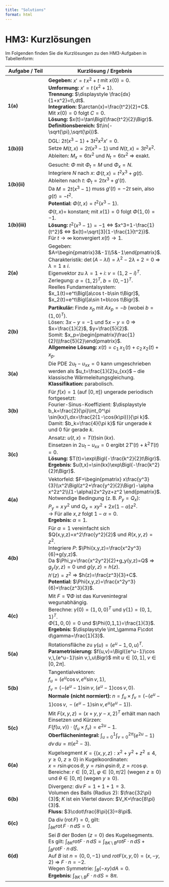 ```yaml
---
title: "Solutions"
format: html
---
```


# HM3: Kurzlösungen

Im Folgenden finden Sie die Kurzlösungen zu den HM3-Aufgaben in Tabellenform:

| **Aufgabe / Teil** | **Kurzlösung / Ergebnis** |
|--------------------|---------------------------|
| **1(a)** | **Gegeben:** $x' = t\,x^2 + t$ mit $x(0)=0$. <br> **Umformung:** $x' = t\,(x^2+1)$. <br> **Trennung:** $\displaystyle \frac{dx}{1+x^2}=t\,dt$. <br> **Integration:** $\arctan(x)=\frac{t^2}{2}+C$. <br> Mit $x(0)=0$ folgt $C=0$. <br> **Lösung:** $x(t)=\tan\Bigl(\frac{t^2}{2}\Bigr)$. <br> **Definitionsbereich:** $t\in(-\sqrt{\pi},\sqrt{\pi})$. |
| **1(b)(i)** | DGL: $2t(x^3-1)+3t^2x^2x'=0$. <br> Setze $M(t,x)=2t(x^3-1)$ und $N(t,x)=3t^2x^2$. <br> Ableiten: $M_x=6tx^2$ und $N_t=6tx^2$ ⇒ exakt. |
| **1(b)(ii)** | Gesucht: $\Phi$ mit $\Phi_t=M$ und $\Phi_x=N$. <br> Integriere $N$ nach $x$: $\Phi(t,x)=t^2x^3+g(t)$. <br> Ableiten nach $t$: $\Phi_t=2tx^3+g'(t)$. <br> Da $M=2t(x^3-1)$ muss $g'(t)=-2t$ sein, also $g(t)=-t^2$. <br> **Potential:** $\Phi(t,x)=t^2(x^3-1)$. |
| **1(b)(iii)** | $\Phi(t,x)=$ konstant; mit $x(1)=0$ folgt $\Phi(1,0)=-1$. <br> **Lösung:** $t^2(x^3-1)=-1$ ⇔ $x^3=1-\frac{1}{t^2}$ ⇔ $x(t)=\sqrt[3]{1-\frac{1}{t^2}}$. <br> Für $t\to\infty$ konvergiert $x(t)\to 1$. |
| **2(a)** | Gegeben: $A=\begin{pmatrix}3&-1\\5&-1\end{pmatrix}$. <br> Charakteristik: $\det(A-\lambda I)=\lambda^2-2\lambda+2=0$ ⇒ $\lambda=1\pm i$. <br> Eigenvektor zu $\lambda=1+i$: $v=(1,\,2-i)^T$. <br> Zerlegung: $a=(1,2)^T$, $b=(0,-1)^T$. <br> Reelles Fundamentalsystem: <br> $x_1(t)=e^t\Bigl[a\cos t-b\sin t\Bigr]$, <br> $x_2(t)=e^t\Bigl[a\sin t+b\cos t\Bigr]$. |
| **2(b)** | **Partikulär:** Finde $x_p$ mit $Ax_p=-b$ (wobei $b=(1,0)^T$). <br> Lösen: $3x-y=-1$ und $5x-y=0$ ⇒ $x=\frac{1}{2}$, $y=\frac{5}{2}$. <br> Somit: $x_p=\begin{pmatrix}\frac{1}{2}\\\frac{5}{2}\end{pmatrix}$. <br> **Allgemeine Lösung:** $x(t)=c_1\,x_1(t)+c_2\,x_2(t)+x_p$. |
| **3(a)** | Die PDE $2u_t-u_{xx}=0$ kann umgeschrieben werden als $u_t=\frac{1}{2}u_{xx}$ – die klassische Wärmeleitungsgleichung. <br> **Klassifikation:** parabolisch. |
| **3(b)** | Für $f(x)=1$ (auf $[0,\pi]$) ungerade periodisch fortgesetzt: <br> Fourier-Sinus-Koeffizient: $\displaystyle b_k=\frac{2}{\pi}\int_0^\pi \sin(kx)\,dx=\frac{2(1-\cos(k\pi))}{\pi k}$. <br> Damit: $b_k=\frac{4}{\pi k}$ für ungerade $k$ und 0 für gerade $k$. |
| **3(c)** | Ansatz: $u(t,x)=T(t)\sin(kx)$. <br> Einsetzen in $2u_t-u_{xx}=0$ ergibt $2T'(t)+k^2T(t)=0$. <br> **Lösung:** $T(t)=\exp\Bigl(-\frac{k^2}{2}t\Bigr)$. <br> **Ergebnis:** $u(t,x)=\sin(kx)\exp\Bigl(-\frac{k^2}{2}t\Bigr)$. |
| **4(a)** | Vektorfeld: $F=\begin{pmatrix} x\frac{y^3}{3}\\x^2\Bigl(z^2+\frac{y^2}{2}\Bigr)-\alpha x^2z^2\\(1-\alpha)2x^2yz+z^2 \end{pmatrix}$. <br> Notwendige Bedingung (z. B. $P_y=Q_x$): <br> $P_y=x\,y^2$ und $Q_x=xy^2+2x(1-\alpha)z^2$. <br> → Für alle $x,z$ folgt $1-\alpha=0$. <br> **Ergebnis:** $\alpha=1$. |
| **4(b)** | Für $\alpha=1$ vereinfacht sich $Q(x,y,z)=x^2\frac{y^2}{2}$ und $R(x,y,z)=z^2$. <br> Integriere $P$: $\Phi(x,y,z)=\frac{x^2y^3}{6}+g(y,z)$. <br> Da $\Phi_y=\frac{x^2y^2}{2}+g_y(y,z)=Q$ ⇒ $g_y(y,z)=0$ und $g(y,z)=h(z)$. <br> $h'(z)=z^2$ ⇒ $h(z)=\frac{z^3}{3}+C$. <br> **Potential:** $\Phi(x,y,z)=\frac{x^2y^3}{6}+\frac{z^3}{3}$. |
| **4(c)** | Mit $F=\nabla\Phi$ ist das Kurvenintegral wegunabhängig. <br> Berechne: $\gamma(0)=(1,0,0)^T$ und $\gamma(1)=(0,1,1)^T$. <br> $\Phi(1,0,0)=0$ und $\Phi(0,1,1)=\frac{1}{3}$. <br> **Ergebnis:** $\displaystyle \int_\gamma F\cdot d\gamma=\frac{1}{3}$. |
| **5(a)** | Rotationsfläche zu $\gamma(u)=(e^u-1,0,u)^T$. <br> **Parametrisierung:** $f(u,v)=\Bigl((e^u-1)\cos v,\,(e^u-1)\sin v,\,u\Bigr)$ mit $u\in[0,1]$, $v\in[0,2\pi]$. |
| **5(b)** | Tangentialvektoren: <br> $f_u=(e^u\cos v,\,e^u\sin v,\,1)$, <br> $f_v=(- (e^u-1)\sin v,\,(e^u-1)\cos v,\,0)$. <br> **Normale (nicht normiert):** $n=f_u\times f_v=(- (e^u-1)\cos v,\,- (e^u-1)\sin v,\,e^u(e^u-1))$. |
| **5(c)** | Mit $F(x,y,z)=(x+y,\,y-x,\,2)^T$ erhält man nach Einsetzen und Kürzen: <br> $F(f(u,v))\cdot (f_u\times f_v)= e^{2u}-1$. <br> **Oberflächenintegral:** $\displaystyle \int_{u=0}^1\int_{v=0}^{2\pi}(e^{2u}-1)\,dv\,du=\pi(e^2-3)$. |
| **6(a)** | Kugelsegment $K=\{(x,y,z):x^2+y^2+z^2\le4,\; y\ge0,\; z\ge0\}$ in Kugelkoordinaten: <br> $x=r\sin\varphi\cos\theta,\; y=r\sin\varphi\sin\theta,\; z=r\cos\varphi$. <br> Bereiche: $r\in[0,2]$, $\varphi\in[0,\pi/2]$ (wegen $z\ge0$) und $\theta\in[0,\pi]$ (wegen $y\ge0$). |
| **6(b)** | Divergenz: $\operatorname{div}F=1+1+1=3$. <br> Volumen des Balls (Radius 2): $\frac{32\pi}{3}$; $K$ ist ein Viertel davon: $V_K=\frac{8\pi}{3}$. <br> **Fluss:** $3\cdot\frac{8\pi}{3}=8\pi$. |
| **6(c)** | Da $\operatorname{div}(\operatorname{rot}F)=0$, gilt: <br> $\displaystyle \int_{\partial K}\operatorname{rot}F\cdot n\,dS=0$. |
| **6(d)** | Sei $B$ der Boden ($z=0$) des Kugelsegments. <br> Es gilt: $\int_{\partial K}rot F\cdot n\,dS = \int_{\partial K\setminus B}rot F\cdot n\,dS+\int_B rot F\cdot n\,dS$. <br> Auf $B$ ist $n=(0,0,-1)$ und $rot F(x,y,0)=(x,-y,2)$ ⇒ $F\cdot n=-2$. <br> Wegen Symmetrie: $\int_B (-xy)dA=0$. <br> **Ergebnis:** $\displaystyle \int_{\partial K\setminus B}F\cdot n\,dS=8\pi$. |

